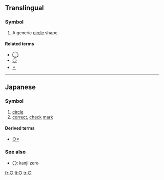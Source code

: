 {{character info|codepoint=U+25CB|script=Geometric Shapes|name=White Circle|category=-}}
{{also|Appendix:Variations of "o"}}
==Translingual==

===Symbol===
{{infl|mul|symbol}}

# A generic [[circle]] shape.

====Related terms====
* [[◯]]
* [[⚪]]
* [[⚬]]

----

==Japanese==

===Symbol===
{{ja-pos|k<!-- ??? -->|symbol|hira=まる|rom=maru}}

# [[circle]]
# [[correct]], [[check]] [[mark]]

====Derived terms====
* [[○×]]

===See also===
* [[〇]]: kanji zero

[[fr:○]]
[[lt:○]]
[[tr:○]]